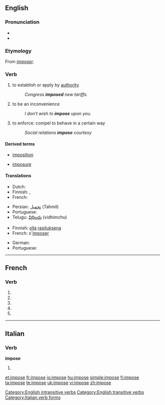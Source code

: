 {{also|imposé}}
==English==

===Pronunciation===
* {{audio|en-us-impose.ogg|Audio (US)}}
* {{rhymes|əʊz}}

===Etymology===
From {{etyl|frm}} ''[[imposer]]''.

===Verb===
{{en-verb|impos|es}}

# {{transitive}} to establish or apply by [[authority]]
#: ''Congress '''imposed''' new tariffs.''
# {{intransitive}} to be an inconvenience
#: ''I don't wish to '''impose''' upon you.''
# to enforce: compel to behave in a certain way
#: ''Social relations '''impose''' courtesy''

====Derived terms====
{{rel-top3|Terms derived from "impose"}}
* [[imposition]]
{{rel-mid3}}
* [[imposure]]
{{rel-mid3}}
{{rel-bottom}}

====Translations====
{{trans-top|to establish or apply by authority}}
* Dutch: {{t-|nl|opleggen}}
* Finnish: {{t+|fi|määrätä}}, {{t+|fi|säätää}}
* French: {{t+|fr|imposer}}
{{trans-mid}}
* Persian: [[تحمیل]] (Tahmil)
* Portuguese: {{t+|pt|impor}}
* Telugu: [[విధించు]] (vidhimchu)
{{trans-bottom}}

{{trans-top|to be an inconvenience}}
* Finnish: [[olla]] [[rasituksena]]
* French: s'[[imposer]]
{{trans-mid}}
* German: {{t-|de|auferlegen}}
* Portuguese: {{t+|pt|abusar}}
{{trans-bottom}}

[[Category:English intransitive verbs]]
[[Category:English transitive verbs]]

----

==French==

===Verb===
{{fr-verb-form}}

# {{form of|[[first-person|First-person]] [[singular]] [[present indicative]]|imposer|lang=French}}
# {{form of|[[third-person|Third-person]] [[singular]] [[present indicative]]| imposer|lang=French}}
# {{form of|First-person singular [[present subjunctive]]|imposer|lang=French}}
# {{form of|[[third-person|Third-person]] singular [[present subjunctive]]| imposer|lang=French}}
# {{form of|Second-person singular [[imperative]]|imposer |lang=French}}

----

==Italian==

===Verb===
'''impose'''

# {{form of|[[third-person|Third-person]] [[singular]] [[past historic]]|[[imporre#Italian|imporre]]|lang=Italian}}

[[Category:Italian verb forms]]

[[et:impose]]
[[fr:impose]]
[[io:impose]]
[[hu:impose]]
[[simple:impose]]
[[fi:impose]]
[[ta:impose]]
[[te:impose]]
[[uk:impose]]
[[vi:impose]]
[[zh:impose]]